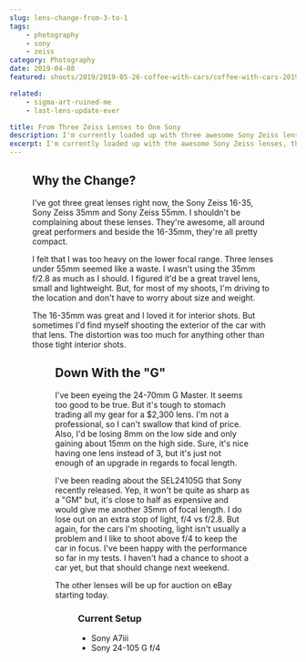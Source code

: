 ```yaml
---
slug: lens-change-from-3-to-1
tags:
    - photography
    - sony
    - zeiss
category: Photography
date: 2019-04-08
featured: shoots/2019/2019-05-26-coffee-with-cars/coffee-with-cars-2019_011

related:
    - sigma-art-ruined-me
    - last-lens-update-ever

title: From Three Zeiss Lenses to One Sony
description: I'm currently loaded up with three awesome Sony Zeiss lenses. But it's time to downsize to one long zoom
excerpt: I'm currently loaded up with the awesome Sony Zeiss lenses, the 16-35mm f/4, 35mm f/2.8, 55mm f/1.8. It's a great trio. Lately I've been wondering if it's possible to roll those into one lens, mainly the Sony 24-105 G.
---
```



<Figure src="shoots/2019/2019-05-27-treaty-oak-car-show/treaty-oak-car-show-2019_010.jpg" />

## Why the Change?

I've got three great lenses right now, the Sony Zeiss 16-35, Sony Zeiss 35mm and Sony Zeiss 55mm. I shouldn't be complaining about these lenses. They're awesome, all around great performers and beside the 16-35mm, they're all pretty compact.

I felt that I was too heavy on the lower focal range. Three lenses under 55mm seemed like a waste. I wasn't using the 35mm f/2.8 as much as I should. I figured it'd be a great travel lens, small and lightweight. But, for most of my shoots, I'm driving to the location and don't have to worry about size and weight.

The 16-35mm was great and I loved it for interior shots. But sometimes I'd find myself shooting the exterior of the car with that lens. The distortion was too much for anything other than those tight interior shots.

<Figure src="shoots/2019/2019-05-27-treaty-oak-car-show/treaty-oak-car-show-2019_005.jpg" />

## Down With the "G"

I've been eyeing the 24-70mm G Master. It seems too good to be true. But it's tough to stomach trading all my gear for a $2,300 lens. I'm not a professional, so I can't swallow that kind of price. Also, I'd be losing 8mm on the low side and only gaining about 15mm on the high side. Sure, it's nice having one lens instead of 3, but it's just not enough of an upgrade in regards to focal length.

I've been reading about the SEL24105G that Sony recently released. Yep, it won't be quite as sharp as a "GM" but, it's close to half as expensive and would give me another 35mm of focal length. I do lose out on an extra stop of light, f/4 vs f/2.8. But again, for the cars I'm shooting, light isn't usually a problem and I like to shoot above f/4 to keep the car in focus. I've been happy with the performance so far in my tests. I haven't had a chance to shoot a car yet, but that should change next weekend.

The other lenses will be up for auction on eBay starting today.

<Figure src="shoots/2019/2019-05-26-coffee-with-cars/coffee-with-cars-2019_001.jpg" />

### Current Setup

-   Sony A7iii
-   Sony 24-105 G f/4
